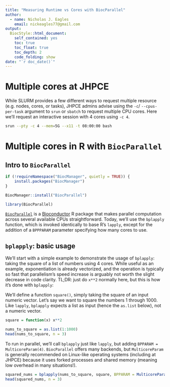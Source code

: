 ```yaml
---
title: "Measuring Runtime vs Cores with BiocParallel"
author: 
  - name: Nicholas J. Eagles
    email: nickeagles77@gmail.com
output: 
  BiocStyle::html_document:
    self_contained: yes
    toc: true
    toc_float: true
    toc_depth: 2
    code_folding: show
date: "`r doc_date()`"
---
```


# Multiple cores at JHPCE

While SLURM provides a few different ways to request multiple resource (e.g. nodes, cores, or
tasks), JHPCE admins advise using the `-c`/ `--cpus-per-task` argument to `srun` or `sbatch`
to request multiple CPU cores. Here we'll request an interactive session with 4 cores using
`-c 4`.

```bash
srun --pty -c 4 --mem=5G --x11 -t 08:00:00 bash
```

# Multiple cores in R with `BiocParallel`

## Intro to `BiocParallel`

```r
if (!requireNamespace("BiocManager", quietly = TRUE)) {
    install.packages("BiocManager")
}

BiocManager::install("BiocParallel")
```

```r
library(BiocParallel)
```

[`BiocParallel`](https://bioconductor.org/packages/release/bioc/html/BiocParallel.html) is a
[Bioconductor](https://bioconductor.org/) R package that makes parallel computation across
several available CPUs straightforward. Today, we'll use the `bplapply` function, which is
invoked identically to base R's `lapply`, except for the addition of a `BPPPARAM` parameter
specifying how many cores to use.

## `bplapply`: basic usage

We'll start with a simple example to demonstrate the usage of `bplapply`: taking the square
of a list of numbers using 4 cores. While useful as an example, exponentiation is already
vectorized, and the operation is typically so fast that parallelism's speed increase is
arguably not worth the slight decrease in code clarity. TL;DR: just do `x**2` normally here,
but this is how it's done with `bplapply`:

We'll define a function `square()`, simply taking the square of an input numeric vector.
Let's say we want to square the numbers 1 through 1000. Like `lapply`, `bplapply` expects
a list as input (hence the `as.list` below), not a numeric vector.

```r
square = function(x) x**2

nums_to_square = as.list(1:1000)
head(nums_to_square, n = 3)
```

To run in parallel, we'll call `bplapply` just like `lapply`, but adding
`BPPARAM = MulticoreParam(4)`. `BiocParallel` offers many backends, but `MulticoreParam` is
generally recommended on Linux-like operating systems (including at JHPCE) because it uses
forked processes and shared memory (meaning low overhead in many situations!).

```r
squared_nums = bplapply(nums_to_square, square, BPPARAM = MulticoreParam(4))
head(squared_nums, n = 3)
```
